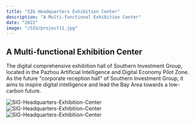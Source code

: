 ```yaml
---
title: "SIG Headquarters Exhibition Center"
description: "A Multi-functional Exhibition Center"
date: "2022"
image: "/SIG/project11.jpg"
---
```


## A Multi-functional Exhibition Center

The digital comprehensive exhibition hall of Southern Investment Group, located in the Pazhou Artificial Intelligence and Digital Economy Pilot Zone. As the future "corporate reception hall" of Southern Investment Group, it aims to inspire digital intelligence and lead the Bay Area towards a low-carbon future.

![SIG-Headquarters-Exhibition-Center](/SIG/project11.jpg)
![SIG-Headquarters-Exhibition-Center](/SIG/project11_1.jpg)
![SIG-Headquarters-Exhibition-Center](/SIG/project11_2.jpg)
